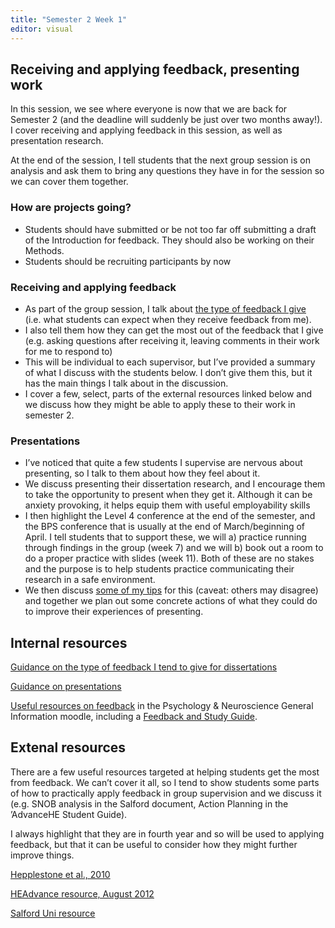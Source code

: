 ```yaml
---
title: "Semester 2 Week 1"
editor: visual
---
```


## Receiving and applying feedback, presenting work

In this session, we see where everyone is now that we are back for Semester 2 (and the deadline will suddenly be just over two months away!). I cover receiving and applying feedback in this session, as well as presentation research.

At the end of the session, I tell students that the next group session is on analysis and ask them to bring any questions they have in for the session so we can cover them together.

### How are projects going?

-   Students should have submitted or be not too far off submitting a draft of the Introduction for feedback. They should also be working on their Methods.
-   Students should be recruiting participants by now

### Receiving and applying feedback

-   As part of the group session, I talk about [the type of feedback I give](https://gla-my.sharepoint.com/:w:/g/personal/ashley_robertson_glasgow_ac_uk/Ead4D1hp_7FOi4TlUVQA_O4B9dZcvARaCYuyIWtw3uO0MA?e=K2rR0W) (i.e. what students can expect when they receive feedback from me).
-   I also tell them how they can get the most out of the feedback that I give (e.g. asking questions after receiving it, leaving comments in their work for me to respond to)
-   This will be individual to each supervisor, but I've provided a summary of what I discuss with the students below. I don't give them this, but it has the main things I talk about in the discussion.
-   I cover a few, select, parts of the external resources linked below and we discuss how they might be able to apply these to their work in semester 2.

### Presentations

-   I've noticed that quite a few students I supervise are nervous about presenting, so I talk to them about how they feel about it.
-   We discuss presenting their dissertation research, and I encourage them to take the opportunity to present when they get it. Although it can be anxiety provoking, it helps equip them with useful employability skills
-   I then highlight the Level 4 conference at the end of the semester, and the BPS conference that is usually at the end of March/beginning of April. I tell students that to support these, we will a) practice running through findings in the group (week 7) and we will b) book out a room to do a proper practice with slides (week 11). Both of these are no stakes and the purpose is to help students practice communicating their research in a safe environment.
-   We then discuss [some of my tips](https://gla-my.sharepoint.com/:w:/g/personal/ashley_robertson_glasgow_ac_uk/EQh-1I7HCsBGkpcK6WmxPUUB_7JmqoRw1LINLhLWATig6w?e=veACdI) for this (caveat: others may disagree) and together we plan out some concrete actions of what they could do to improve their experiences of presenting.

## Internal resources

[Guidance on the type of feedback I tend to give for dissertations](https://gla-my.sharepoint.com/:w:/g/personal/ashley_robertson_glasgow_ac_uk/Ead4D1hp_7FOi4TlUVQA_O4B9dZcvARaCYuyIWtw3uO0MA?e=K2rR0W)

[Guidance on presentations](https://gla-my.sharepoint.com/:w:/g/personal/ashley_robertson_glasgow_ac_uk/EQh-1I7HCsBGkpcK6WmxPUUB_7JmqoRw1LINLhLWATig6w?e=2AYZfm)

[Useful resources on feedback](https://moodle.gla.ac.uk/course/view.php?id=4529&section=5) in the Psychology & Neuroscience General Information moodle, including a [Feedback and Study Guide](https://moodle.gla.ac.uk/mod/book/view.php?id=1076576).

## Extenal resources

There are a few useful resources targeted at helping students get the most from feedback. We can't cover it all, so I tend to show students some parts of how to practically apply feedback in group supervision and we discuss it (e.g. SNOB analysis in the Salford document, Action Planning in the 'AdvanceHE Student Guide).

I always highlight that they are in fourth year and so will be used to applying feedback, but that it can be useful to consider how they might further improve things.

[Hepplestone et al., 2010](https://s3.eu-west-2.amazonaws.com/assets.creode.advancehe-document-manager/documents/hea/private/tfa_student_guide_1568036746.pdf)

[HEAdvance resource, August 2012](https://s3.eu-west-2.amazonaws.com/assets.creode.advancehe-document-manager/documents/hea/private/resources/10_feedback_resources_for_your_students2_1568036613.pdf)

[Salford Uni resource](https://www.salford.ac.uk/sites/default/files/2019-12/Making-the-Most-of-Feedback.pdf)
